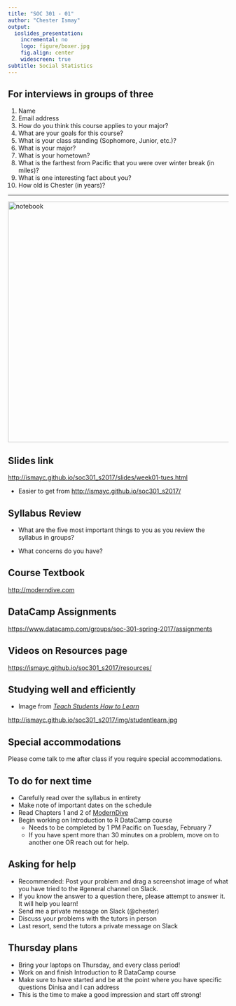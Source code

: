 ```yaml
---
title: "SOC 301 - 01"
author: "Chester Ismay"
output:
  ioslides_presentation:
    incremental: no
    logo: figure/boxer.jpg
    fig.align: center
    widescreen: true
subtitle: Social Statistics
---
```


## For interviews in groups of three

1. Name
2. Email address
3. How do you think this course applies to your major?
5. What are your goals for this course?
3. What is your class standing (Sophomore, Junior, etc.)?
3. What is your major?
4. What is your hometown?
6. What is the farthest from Pacific that you were over winter break (in miles)?
7. What is one interesting fact about you?
8. How old is Chester (in years)?

---

<div class="centered">
<img src="figure/notebook.jpg" alt="notebook" style="width:550px;">
</div>

## Slides link

<http://ismayc.github.io/soc301_s2017/slides/week01-tues.html>

- Easier to get from <http://ismayc.github.io/soc301_s2017/>

## Syllabus Review

- What are the five most important things to you as you review the syllabus in groups?

- What concerns do you have?

## Course Textbook

<http://moderndive.com>


## DataCamp Assignments

<https://www.datacamp.com/groups/soc-301-spring-2017/assignments>

## Videos on Resources page

<https://ismayc.github.io/soc301_s2017/resources/>

## Studying well and efficiently

- Image from [_Teach Students How to Learn_](https://www.amazon.com/Teach-Students-How-Learn-Metacognition/dp/162036316X)

<http://ismayc.github.io/soc301_s2017/img/studentlearn.jpg>

## Special accommodations

Please come talk to me after class if you require special accommodations.


## To do for next time

- Carefully read over the syllabus in entirety
- Make note of important dates on the schedule
- Read Chapters 1 and 2 of [ModernDive](http://moderndive.com)
- Begin working on Introduction to R DataCamp course
    - Needs to be completed by 1 PM Pacific on Tuesday, February 7
    - If you have spent more than 30 minutes on a problem, move on to another one OR
  reach out for help.

## Asking for help

- Recommended:  Post your problem and drag a screenshot image of what you have tried to the #general channel on Slack.
- If you know the answer to a question there, please attempt to answer it.  It will help you learn!
- Send me a private message on Slack (@chester)
- Discuss your problems with the tutors in person
- Last resort, send the tutors a private message on Slack

## Thursday plans

- Bring your laptops on Thursday, and every class period!
- Work on and finish Introduction to R DataCamp course
- Make sure to have started and be at the point where you have specific questions Dinisa and I can address
- This is the time to make a good impression and start off strong!